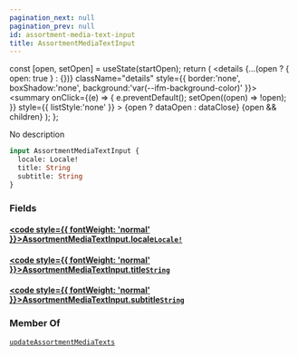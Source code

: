 ```yaml
---
pagination_next: null
pagination_prev: null
id: assortment-media-text-input
title: AssortmentMediaTextInput
---
```









  const [open, setOpen] = useState(startOpen);
  return (
    <details {...(open ? { open: true } : {})} className="details" style={{ border:'none', boxShadow:'none', background:'var(--ifm-background-color)' }}>
      <summary
        onClick={(e) => {
          e.preventDefault();
          setOpen((open) => !open);
        }}
        style={{ listStyle:'none' }}
      >
      {open ? dataOpen : dataClose}
      </summary>
      {open && children}
    </details>
  );
};








No description


```graphql
input AssortmentMediaTextInput {
  locale: Locale!
  title: String
  subtitle: String
}
```




### Fields

#### [<code style={{ fontWeight: 'normal' }}>AssortmentMediaTextInput.<b>locale</b></code>](#)<Bullet />[`Locale!`](/schema/types/scalars/locale.mdx) <Badge class="badge badge--secondary" text="non-null"/> <Badge class="badge badge--secondary" text="scalar"/> 



#### [<code style={{ fontWeight: 'normal' }}>AssortmentMediaTextInput.<b>title</b></code>](#)<Bullet />[`String`](/schema/types/scalars/string.mdx) <Badge class="badge badge--secondary" text="scalar"/> 



#### [<code style={{ fontWeight: 'normal' }}>AssortmentMediaTextInput.<b>subtitle</b></code>](#)<Bullet />[`String`](/schema/types/scalars/string.mdx) <Badge class="badge badge--secondary" text="scalar"/> 







### Member Of

[`updateAssortmentMediaTexts`](/schema/operations/mutations/update-assortment-media-texts.mdx)  <Badge class="badge badge--secondary" text="mutation"/>

